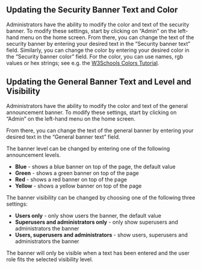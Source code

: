 
<Meta title="3. ANET Admin Stories/Security Banner" />

## Updating the Security Banner Text and Color

Administrators have the ability to modify the color and text of the security banner. To modify these
settings, start by clicking on “Admin” on the left-hand menu on the home screen. From there, you
can change the text of the security banner by entering your desired text in the “Security banner
text” field. Similarly, you can change the color by entering your desired color in the “Security
banner color” field. For the color, you can use names, rgb values or hex strings; see e.g. the
[W3Schools Colors Tutorial](https://www.w3schools.com/colors/default.asp).

## Updating the General Banner Text and Level and Visibility

Administrators have the ability to modify the color and text of the general announcement banner. To
modify these settings, start by clicking on “Admin” on the left-hand menu on the home screen.

From there, you can change the text of the general banner by entering your desired text in the
“General banner text” field.

The banner level can be changed by entering one of the following announcement levels.

* **Blue** - shows a blue banner on top of the page, the default value
* **Green** - shows a green banner on top of the page
* **Red** - shows a red banner on top of the page
* **Yellow** - shows a yellow banner on top of the page

The banner visibility can be changed by choosing one of the following three settings:

* **Users only** - only show users the banner, the default value
* **Superusers and administrators only** - only show superusers and administrators the banner
* **Users, superusers and administrators** - show users, superusers and administrators the banner

The banner will only be visible when a text has been entered and the user role fits the selected
visibility level.
